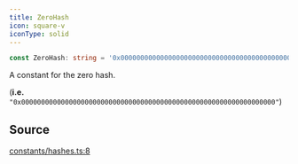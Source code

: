 ```yaml
---
title: ZeroHash
icon: square-v
iconType: solid
---
```


```ts
const ZeroHash: string = '0x0000000000000000000000000000000000000000000000000000000000000000';
```

A constant for the zero hash.

(**i.e.** `"0x0000000000000000000000000000000000000000000000000000000000000000"`)

## Source

[constants/hashes.ts:8](https://github.com/dominant-strategies/quais.js/blob/6a6128e5997518521d7c754be869bb860fbe0d6e/src/constants/hashes.ts#L8)
